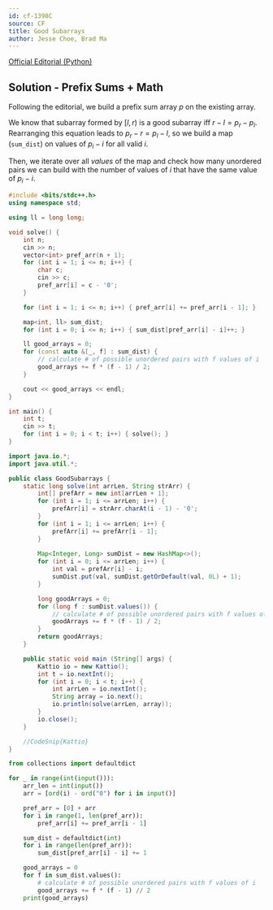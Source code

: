 ```yaml
---
id: cf-1398C
source: CF
title: Good Subarrays
author: Jesse Choe, Brad Ma
---
```


[Official Editorial (Python)](https://codeforces.com/blog/entry/81506)

## Solution - Prefix Sums + Math

Following the editorial, we build a prefix sum array $p$ on the existing array.

We know that subarray formed by $[l, r)$ is a good subarray iff $r-l=p_r-p_l$.
Rearranging this equation leads to $p_r-r=p_l-l$, so we build
a map (`sum_dist`) on values of $p_i-i$ for all valid $i$.

Then, we iterate over all *values* of the map and check how many unordered pairs
we can build with the number of values of $i$ that have the same value of $p_i-i$.

<LanguageSection>
<CPPSection>

```cpp
#include <bits/stdc++.h>
using namespace std;

using ll = long long;

void solve() {
	int n;
	cin >> n;
	vector<int> pref_arr(n + 1);
	for (int i = 1; i <= n; i++) {
		char c;
		cin >> c;
		pref_arr[i] = c - '0';
	}

	for (int i = 1; i <= n; i++) { pref_arr[i] += pref_arr[i - 1]; }

	map<int, ll> sum_dist;
	for (int i = 0; i <= n; i++) { sum_dist[pref_arr[i] - i]++; }

	ll good_arrays = 0;
	for (const auto &[_, f] : sum_dist) {
		// calculate # of possible unordered pairs with f values of i
		good_arrays += f * (f - 1) / 2;
	}

	cout << good_arrays << endl;
}

int main() {
	int t;
	cin >> t;
	for (int i = 0; i < t; i++) { solve(); }
}
```

</CPPSection>
<JavaSection>

```java
import java.io.*;
import java.util.*;

public class GoodSubarrays {
	static long solve(int arrLen, String strArr) {
		int[] prefArr = new int[arrLen + 1];
		for (int i = 1; i <= arrLen; i++) {  
			prefArr[i] = strArr.charAt(i - 1) - '0';
		}
		for (int i = 1; i <= arrLen; i++) { 
			prefArr[i] += prefArr[i - 1];
		}
		
		Map<Integer, Long> sumDist = new HashMap<>();
		for (int i = 0; i <= arrLen; i++) {
			int val = prefArr[i] - i;
			sumDist.put(val, sumDist.getOrDefault(val, 0L) + 1);
		}

		long goodArrays = 0;
		for (long f : sumDist.values()) {  
			// calculate # of possible unordered pairs with f values of i
			goodArrays += f * (f - 1) / 2;
		}
		return goodArrays;
	}

	public static void main (String[] args) {
		Kattio io = new Kattio();
		int t = io.nextInt();
		for (int i = 0; i < t; i++) { 
			int arrLen = io.nextInt();
			String array = io.next();
			io.println(solve(arrLen, array));
		}
		io.close();
	}

	//CodeSnip{Kattio}
}
```
</JavaSection>

<PySection>

```py
from collections import defaultdict

for _ in range(int(input())):
	arr_len = int(input())
	arr = [ord(i) - ord("0") for i in input()]

	pref_arr = [0] + arr
	for i in range(1, len(pref_arr)):
		pref_arr[i] += pref_arr[i - 1]

	sum_dist = defaultdict(int)
	for i in range(len(pref_arr)):
		sum_dist[pref_arr[i] - i] += 1

	good_arrays = 0
	for f in sum_dist.values():
		# calculate # of possible unordered pairs with f values of i
		good_arrays += f * (f - 1) // 2
	print(good_arrays)
```

</PySection>
</LanguageSection>
